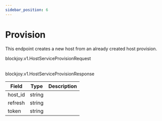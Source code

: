 ```yaml
---
sidebar_position: 6
---
```



# Provision

This endpoint creates a new host from an already created host provision.

<ApiMethod method="rpc" name="Provision" />

<ApiMethod method="requests" name="HostServiceProvisionRequest" />

<VersionType>blockjoy.v1.HostServiceProvisionRequest</VersionType>

<Table>
  <TableHead items={['Field', 'Type', 'Description']} />
  <TableBody>
    <TableBodyRow items={['cpu_count', 'unsigned int (64 bit)', '']} />
    <TableBodyRow
      items={[
        'disk_size_bytes',
        'unsigned int (64 bit)',
        'The amount of disk space in bytes that the host has.',
      ]}
    />
    <TableBodyRow items={['ip', 'string', '']} />
    <TableBodyRow
      items={[
        'mem_size_bytes',
        'unsigned int (64 bit)',
        'The amount of memory in bytes that the host has.',
      ]}
    />
    <TableBodyRow items={['name', 'string', '']} />
    <TableBodyRow items={['os', 'string', '']} />
    <TableBodyRow items={['os_version', 'string', '']} />
    <TableBodyRow items={['provision_token', 'string', '']} />
    <TableBodyRow items={['status', 'HostConnectionStatus', '']}>
      <TableBodyRow
        items={['HOST_CONNECTION_STATUS_UNSPECIFIED', '= 0', '']}
        rowCounter={1}
      />
      <TableBodyRow
        items={['HOST_CONNECTION_STATUS_ONLINE', '= 1', '']}
        rowCounter={1}
      />
      <TableBodyRow
        items={['HOST_CONNECTION_STATUS_OFFLINE', '= 2', '']}
        rowCounter={1}
      />
    </TableBodyRow>
    <TableBodyRow items={['version', 'string', '']} />
  </TableBody>
</Table>

<CustomCodeBlock codes={codes} />

<ApiMethod method="returns" name="HostServiceProvisionResponse" />

<VersionType>blockjoy.v1.HostServiceProvisionResponse</VersionType>

| Field   | Type   | Description |
| ------- | ------ | ----------- |
| host_id | string |             |
| refresh | string |             |
| token   | string |             |
